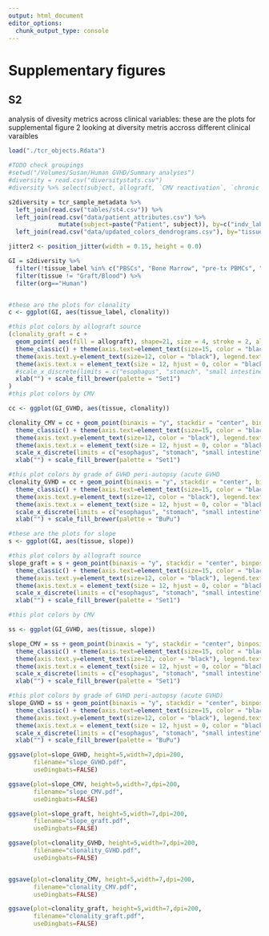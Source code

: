```yaml
---
output: html_document
editor_options: 
  chunk_output_type: console
---
```


# Supplementary figures
## S2

analysis of divesity metrics across clinical variables: these are the plots for supplemental figure 2 looking at diversity metris accross different clinical varaibles

```R
load("./tcr_objects.Rdata")

#TODO check groupings
#setwd("/Volumes/Susan/Human GVHD/Summary analyses")
#diversity = read.csv("diversitystats.csv")
#diversity %>% select(subject, allograft, `CMV reactivation`, `chronic GVHD`, `GVHD_severity`) %>% distinct() %>% write.csv("tmpdiversity.csv")

s2diversity = tcr_sample_metadata %>%
  left_join(read.csv("tables/st4.csv")) %>%
  left_join(read.csv("data/patient_attributes.csv") %>%
              mutate(subject=paste("Patient", subject)), by=c("indv_label" = "subject")) %>%
  left_join(read.csv("data/updated_colors_dendrograms.csv"), by="tissue")

jitter2 <- position_jitter(width = 0.15, height = 0.0)

GI = s2diversity %>%
  filter(!tissue_label %in% c("PBSCs", "Bone Marrow", "pre-tx PBMCs", "Heart", "Kidney", "mLN")) %>%
  filter(tissue != "Graft/Blood") %>% 
  filter(org=="Human")


#these are the plots for clonality
c <- ggplot(GI, aes(tissue_label, clonality))

#this plot colors by allograft source
(clonality_graft = c +
  geom_point( aes(fill = allograft), shape=21, size = 4, stroke = 2, alpha = .8, position = jitter2) +
  theme_classic() + theme(axis.text=element_text(size=15, color = "black")) +
  theme(axis.text.y=element_text(size=12, color = "black"), legend.text = element_text(size = 12, color = "black"), legend.title = element_text(size = 15, color = "black"), axis.title = element_text(size = 15, color = "black", face = "bold")) +
  theme(axis.text.x = element_text(size = 12, hjust = 0, color = "black", angle = -30)) +
  #scale_x_discrete(limits = c("esophagus", "stomach", "small intestine", "large intestine", "rectum", "liver", "skin", "spleen")) +
  xlab("") + scale_fill_brewer(palette = "Set1")
)
#this plot colors by CMV

cc <- ggplot(GI_GVHD, aes(tissue, clonality))

clonality_CMV = cc + geom_point(binaxis = "y", stackdir = "center", binpositions="all", aes(fill = CMV.reactivation), dotsize = 1, stroke = 2, alpha = .8, position = jitter2) +
  theme_classic() + theme(axis.text=element_text(size=15, color = "black")) +
  theme(axis.text.y=element_text(size=12, color = "black"), legend.text = element_text(size = 12, color = "black"), legend.title = element_text(size = 15, color = "black"), axis.title = element_text(size = 15, color = "black", face = "bold")) +
  theme(axis.text.x = element_text(size = 12, hjust = 0, color = "black", angle = -30)) +
  scale_x_discrete(limits = c("esophagus", "stomach", "small intestine", "large intestine", "rectum", "liver", "skin", "spleen")) +
  xlab("") + scale_fill_brewer(palette = "Set1")

#this plot colors by grade of GVHD peri-autopsy (acute GVHD
clonality_GVHD = cc + geom_point(binaxis = "y", stackdir = "center", binpositions="all", aes(fill = GVHD_severity), dotsize = 1, stroke = 2, alpha = .8, position = jitter2) +
  theme_classic() + theme(axis.text=element_text(size=15, color = "black")) +
  theme(axis.text.y=element_text(size=12, color = "black"), legend.text = element_text(size = 12, color = "black"), legend.title = element_text(size = 15, color = "black"), axis.title = element_text(size = 15, color = "black", face = "bold")) +
  theme(axis.text.x = element_text(size = 12, hjust = 0, color = "black", angle = -30)) +
  scale_x_discrete(limits = c("esophagus", "stomach", "small intestine", "large intestine", "rectum", "liver", "skin", "spleen")) +
  xlab("") + scale_fill_brewer(palette = "BuPu")

#these are the plots for slope
s <- ggplot(GI, aes(tissue, slope))

#this plot colors by allograft source
slope_graft = s + geom_point(binaxis = "y", stackdir = "center", binpositions="all", aes(fill = allograft), dotsize = 1, stroke = 2, alpha = .8, position = jitter2) +
  theme_classic() + theme(axis.text=element_text(size=15, color = "black")) +
  theme(axis.text.y=element_text(size=12, color = "black"), legend.text = element_text(size = 12, color = "black"), legend.title = element_text(size = 15, color = "black"), axis.title = element_text(size = 15, color = "black", face = "bold")) +
  theme(axis.text.x = element_text(size = 12, hjust = 0, color = "black", angle = -30)) +
  scale_x_discrete(limits = c("esophagus", "stomach", "small intestine", "large intestine", "rectum", "liver", "skin", "spleen")) +
  xlab("") + scale_fill_brewer(palette = "Set1")

#this plot colors by CMV

ss <- ggplot(GI_GVHD, aes(tissue, slope))

slope_CMV = ss + geom_point(binaxis = "y", stackdir = "center", binpositions="all", aes(fill = CMV.reactivation), dotsize = 1, stroke = 2, alpha = .8, position = jitter2) +
  theme_classic() + theme(axis.text=element_text(size=15, color = "black")) +
  theme(axis.text.y=element_text(size=12, color = "black"), legend.text = element_text(size = 12, color = "black"), legend.title = element_text(size = 15, color = "black"), axis.title = element_text(size = 15, color = "black", face = "bold")) +
  theme(axis.text.x = element_text(size = 12, hjust = 0, color = "black", angle = -30)) +
  scale_x_discrete(limits = c("esophagus", "stomach", "small intestine", "large intestine", "rectum", "liver", "skin", "spleen")) +
  xlab("") + scale_fill_brewer(palette = "Set1")

#this plot colors by grade of GVHD peri-autopsy (acute GVHD)
slope_GVHD = ss + geom_point(binaxis = "y", stackdir = "center", binpositions="all", aes(fill = GVHD_severity), dotsize = 1, stroke = 2, alpha = .8, position = jitter2) +
  theme_classic() + theme(axis.text=element_text(size=15, color = "black")) +
  theme(axis.text.y=element_text(size=12, color = "black"), legend.text = element_text(size = 12, color = "black"), legend.title = element_text(size = 15, color = "black"), axis.title = element_text(size = 15, color = "black", face = "bold")) +
  theme(axis.text.x = element_text(size = 12, hjust = 0, color = "black", angle = -30)) +
  scale_x_discrete(limits = c("esophagus", "stomach", "small intestine", "large intestine", "rectum", "liver", "skin", "spleen")) +
  xlab("") + scale_fill_brewer(palette = "BuPu")

ggsave(plot=slope_GVHD, height=5,width=7,dpi=200,
       filename="slope_GVHD.pdf",
       useDingbats=FALSE)

ggsave(plot=slope_CMV, height=5,width=7,dpi=200,
       filename="slope_CMV.pdf",
       useDingbats=FALSE)

ggsave(plot=slope_graft, height=5,width=7,dpi=200,
       filename="slope_graft.pdf",
       useDingbats=FALSE)

ggsave(plot=clonality_GVHD, height=5,width=7,dpi=200,
       filename="clonality_GVHD.pdf",
       useDingbats=FALSE)


ggsave(plot=clonality_CMV, height=5,width=7,dpi=200,
       filename="clonality_CMV.pdf",
       useDingbats=FALSE)

ggsave(plot=clonality_graft, height=5,width=7,dpi=200,
       filename="clonality_graft.pdf",
       useDingbats=FALSE)


```
